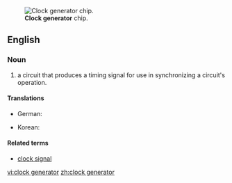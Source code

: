 [[Image:ICS 952018AF.jpg|thumb|'''Clock generator''' chip.]]
==English==
{{wikipedia}}

===Noun===
{{en-noun|sg=[[clock]] [[generator]]}}

# {{computing|electronics}} a circuit that produces a timing signal for use in synchronizing a circuit's operation.

====Translations====
{{trans-top|circuit}}
* German: {{t-|de|Taktgeber|n}}
{{trans-mid}}
* Korean: {{t-|ko|클럭발생부|tr=keulleok-balsaengbu}}
{{trans-bottom}}

====Related terms====
* [[clock signal]]

[[vi:clock generator]]
[[zh:clock generator]]